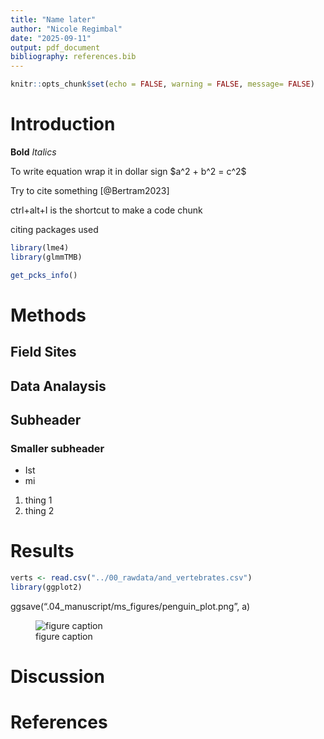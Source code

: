 ```yaml
---
title: "Name later"
author: "Nicole Regimbal"
date: "2025-09-11"
output: pdf_document
bibliography: references.bib
---
```


```r
knitr::opts_chunk$set(echo = FALSE, warning = FALSE, message= FALSE)
```

# Introduction

**Bold** *Italics*

To write equation wrap it in dollar sign \$a\^2 + b\^2 = c\^2\$

Try to cite something [@Bertram2023]

ctrl+alt+I is the shortcut to make a code chunk

citing packages used
```r
library(lme4)
library(glmmTMB)
```

```r
get_pcks_info()
```


# Methods

## Field Sites

## Data Analaysis

## Subheader

### Smaller subheader

-   Ist
-   mi

1.  thing 1
2.  thing 2

# Results

```r

verts <- read.csv("../00_rawdata/and_vertebrates.csv")
library(ggplot2)


```

ggsave(".04_manuscript/ms_figures/penguin_plot.png", a)

![figure caption](.ms/)

# Discussion

# References
